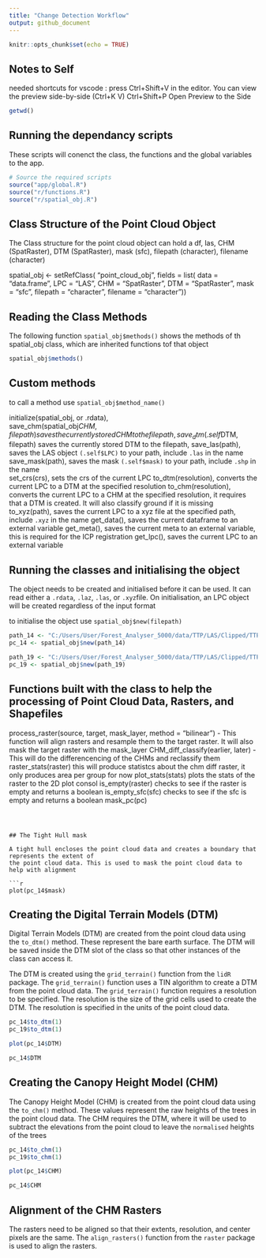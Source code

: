 ```yaml
---
title: "Change Detection Workflow"
output: github_document
---
```


```r
knitr::opts_chunk$set(echo = TRUE)
```

## Notes to Self

needed shortcuts for vscode : press Ctrl+Shift+V in the editor. You can view the preview side-by-side (Ctrl+K V) 
Ctrl+Shift+P Open Preview to the Side

```r

getwd()
```

## Running the dependancy scripts

These scripts will conenct the class, the functions and the global variables to the app.

```r
# Source the required scripts
source("app/global.R")
source("r/functions.R")
source("r/spatial_obj.R")
```

## Class Structure of the Point Cloud Object

 The Class structure for the point cloud object can hold 
 a df, las, CHM (SpatRaster), DTM (SpatRaster), mask (sfc), filepath (character), filename (character)

  spatial_obj <- setRefClass(
   "point_cloud_obj",
    fields = list(
     data = "data.frame",
     LPC = "LAS",
     CHM = "SpatRaster",
     DTM = "SpatRaster",
     mask = "sfc",
     filepath =  "character",
     filename = "character"))

## Reading the Class Methods


The following function `spatial_obj$methods()` shows the methods of th spatial_obj class, which are inherited functions tof that object

```r
spatial_obj$methods()
```

## Custom methods

to call a method use `spatial_obj$method_name()`

initialize(spatial_obj, or .rdata),  
save_chm(spatial_obj$CHM, filepath) saves the currently stored CHM to the filepath,
save_dtm(.self$DTM, filepath)  saves the currently stored DTM to the filepath,
save_las(path), saves the LAS object `(.self$LPC)` to your path, include `.las` in the name
save_mask(path), saves the mask `(.self$mask)` to your path, include `.shp` in the name      
set_crs(crs), sets the crs of the current LPC
to_dtm(resolution), converts the current LPC to a DTM at the specified resolution
to_chm(resolution), converts the current LPC to a CHM at the specified resolution, it requires that a DTM is created. It will also classify ground if it is missing         
to_xyz(path), saves the current LPC to a xyz file at the specified path, include `.xyz` in the name
get_data(), saves the current dataframe to an external variable
get_meta(), saves the current meta to an external variable, this is required for the ICP registration
get_lpc(),  saves the current LPC to an external variable        


## Running the classes and initialising the object

The object needs to be created and initialised before it can be used. It can read either a `.rdata`, `.laz`, `.las`, or `.xyz `file.
On initialisation, an LPC object will be created regardless of the input format

to initialise the object use `spatial_obj$new(filepath)`

```r
path_14 <- "C:/Users/User/Forest_Analyser_5000/data/TTP/LAS/Clipped/TTP_2014_decimate.laz"
pc_14 <- spatial_obj$new(path_14)

path_19 <- "C:/Users/User/Forest_Analyser_5000/data/TTP/LAS/Clipped/TTP_2019_decimate.laz"
pc_19 <- spatial_obj$new(path_19)
```

## Functions built with the class to help the processing of Point Cloud Data, Rasters, and Shapefiles

process_raster(source, target, mask_layer, method = "bilinear") - This function will align rasters and resample them to the target raster. It will also mask the target raster with the mask_layer
CHM_diff_classify(earlier, later) - This will do the differencencing of the CHMs and reclassify them
raster_stats(raster) this will produce statistcs about the chm diff raster, it only produces area per group for now
plot_stats(stats) plots the stats of the raster to the 2D plot consol
is_empty(raster) checks to see if the raster is empty and returns a boolean
is_empty_sfc(sfc)   checks to see if the sfc is empty and returns a boolean
mask_pc(pc)


```r







```

```


## The Tight Hull mask

A tight hull encloses the point cloud data and creates a boundary that represents the extent of 
the point cloud data. This is used to mask the point cloud data to help with alignment

```r
plot(pc_14$mask)
```


## Creating the Digital Terrain Models (DTM)

Digital Terrain Models (DTM) are created from the point cloud data using the `to_dtm()` method. These represent the bare earth surface.
The DTM will be saved inside the DTM slot of the class so that other instances of the class can access it.

The DTM is created using the `grid_terrain()` function from the `lidR` package. The `grid_terrain()` function uses a TIN algorithm to create a DTM from 
the point cloud data. The `grid_terrain()` function requires a resolution to be specified. 
The resolution is the size of the grid cells used to create the DTM. 
The resolution is specified in the units of the point cloud data. 



```r
pc_14$to_dtm(1)
pc_19$to_dtm(1)

plot(pc_14$DTM)
```

```r

pc_14$DTM
```


## Creating the Canopy Height Model (CHM)

The Canopy Height Model (CHM) is created from the point cloud data using the `to_chm()` method. 
These values represent the raw heights of the trees in the point cloud data.
The CHM requires the DTM, where it will be used to subtract the elevations from the point cloud to leave the `normalised` heights of the trees


```r
pc_14$to_chm(1)
pc_19$to_chm(1)

plot(pc_14$CHM)

```

```r
pc_14$CHM
```


## Alignment of the CHM Rasters

The rasters need to be aligned so that their extents, resolution, and center pixels are the same.
The `align_rasters()` function from the `raster` package is used to align the rasters.


```r


```

```r
```

```r
```

```r
```

```r
```

```r
```